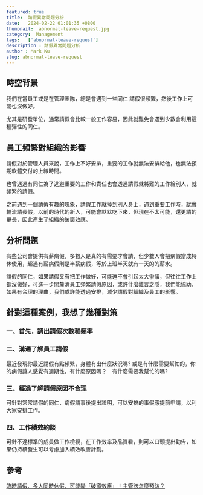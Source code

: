 ```yaml
---
featured: true
title:  請假異常問題分析
date:   2024-02-22 01:01:35 +0800
thumbnail:  abnormal-leave-request.jpg
category:  Management
tags:   ['abnormal-leave-request']
description : 請假異常問題分析
author : Mark Ku
slug: abnormal-leave-request
---
```


## 時空背景
我們在當員工或是在管理團隊，總是會遇到一些同仁 請假很頻繁，然後工作上可能也沒做好。  

尤其是研發單位，通常請假會比較一般工作容易，因此就難免會遇到少數會利用這種彈性的同仁。

## 員工頻繁對組織的影響
請假對於管理人員來說，工作上不好安排，重要的工作就無法安排給他，也無法預期軟體交付的上線時間。  

也曾遇過有同仁為了逃避重要的工作和責任也會透過請假就將難的工作給別人，就頻繁的請假。  

之前遇到一個請假有趣的現象，請假工作就掉到別人身上，遇到重要工作時，就會輪流請長假，以前的時代的新人，可能會默默吃下來，但現在不太可能，還更請的更長，因此產生了組織的破窗效應。

## 分析問題
有些公司會提供有薪病假，多數人是真的有需要才會請，但少數人會把病假當成特休使用，超過有薪病假則是半薪病假，等於上班半天就有一天的的薪水。  

請假的同仁，如果請假又有把工作做好，可能還不會引起太大爭議，但往往工作上都沒做好，可進一步問釐清員工頻繁請假原因，或許什麼難言之隱，我們能協助，如果有合理的理由，我們或許能透過安排，減少請假對組織及員工的影響。

## 針對這種案例，我想了幾種對策
### 一、首先，調出請假次數和頻率

### 二、溝通了解員工請假
最近發現你最近請假有點頻繁，身體有出什麼狀況嗎? 或是有什麼需要幫忙的，你的病假讓人感覺有週期性，有什麼原因嗎？　有什麼需要我幫忙的嗎?　

### 三、經過了解請假原因不合理
可針對常常請假的同仁，病假請事後提出證明，可以安排的事假應提前申請，以利大家安排工作。

### 四、工作績效約談
可針不達標準的成員做工作檢視，在工作效率及品質看，則可以口頭提出勸告，如果仍持續發生可以考慮加入績效改善計劃。

## 參考
[臨時請假、多人同時休假，可能變「破窗效應」！主管該怎麼預防？](https://www.businessweekly.com.tw/management/blog/3009395)
